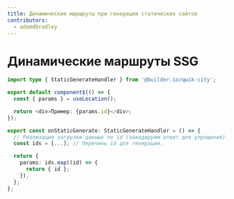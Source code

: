 ```yaml
---
title: Динамические маршруты при генерации статических сайтов
contributors:
  - adamdbradley
---
```


# Динамические маршруты SSG

```typescript
import type { StaticGenerateHandler } from '@builder.io/qwik-city';

export default component$(() => {
  const { params } = useLocation();

  return <div>Пример: {params.id}</div>;
});

export const onStaticGenerate: StaticGenerateHandler = () => {
  // Реализация загрузки данных по id (закодируем ответ для упрощения).
  const ids = [...]; // Перечень id для генерации.

  return {
    params: ids.map((id) => {
      return { id };
    }),
  };
};
```
